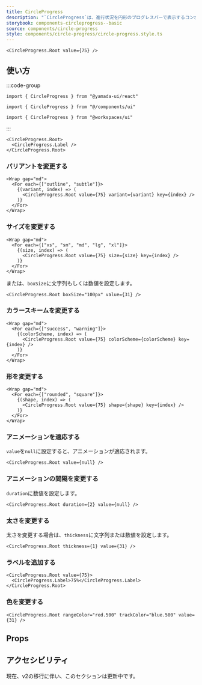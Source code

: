 ```yaml
---
title: CircleProgress
description: "`CircleProgress`は、進行状況を円形のプログレスバーで表示するコンポーネントです。"
storybook: components-circleprogress--basic
source: components/circle-progress
style: components/circle-progress/circle-progress.style.ts
---
```


```tsx preview
<CircleProgress.Root value={75} />
```

## 使い方

:::code-group

```tsx [package]
import { CircleProgress } from "@yamada-ui/react"
```

```tsx [alias]
import { CircleProgress } from "@/components/ui"
```

```tsx [monorepo]
import { CircleProgress } from "@workspaces/ui"
```

:::

```tsx
<CircleProgress.Root>
  <CircleProgress.Label />
</CircleProgress.Root>
```

### バリアントを変更する

```tsx preview
<Wrap gap="md">
  <For each={["outline", "subtle"]}>
    {(variant, index) => (
      <CircleProgress.Root value={75} variant={variant} key={index} />
    )}
  </For>
</Wrap>
```

### サイズを変更する

```tsx preview
<Wrap gap="md">
  <For each={["xs", "sm", "md", "lg", "xl"]}>
    {(size, index) => (
      <CircleProgress.Root value={75} size={size} key={index} />
    )}
  </For>
</Wrap>
```

または、`boxSize`に文字列もしくは数値を設定します。

```tsx preview
<CircleProgress.Root boxSize="100px" value={31} />
```

### カラースキームを変更する

```tsx preview
<Wrap gap="md">
  <For each={["success", "warning"]}>
    {(colorScheme, index) => (
      <CircleProgress.Root value={75} colorScheme={colorScheme} key={index} />
    )}
  </For>
</Wrap>
```

### 形を変更する

```tsx preview
<Wrap gap="md">
  <For each={["rounded", "square"]}>
    {(shape, index) => (
      <CircleProgress.Root value={75} shape={shape} key={index} />
    )}
  </For>
</Wrap>
```

### アニメーションを適応する

`value`を`null`に設定すると、アニメーションが適応されます。

```tsx preview
<CircleProgress.Root value={null} />
```

### アニメーションの間隔を変更する

`duration`に数値を設定します。

```tsx preview
<CircleProgress.Root duration={2} value={null} />
```

### 太さを変更する

太さを変更する場合は、`thickness`に文字列または数値を設定します。

```tsx preview
<CircleProgress.Root thickness={1} value={31} />
```

### ラベルを追加する

```tsx preview
<CircleProgress.Root value={75}>
  <CircleProgress.Label>75%</CircleProgress.Label>
</CircleProgress.Root>
```

### 色を変更する

```tsx preview
<CircleProgress.Root rangeColor="red.500" trackColor="blue.500" value={31} />
```

## Props

<PropsTable name="circle-progress" />

## アクセシビリティ

現在、v2の移行に伴い、このセクションは更新中です。
